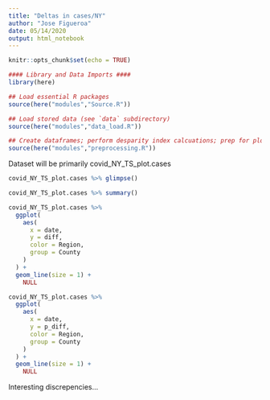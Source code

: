```yaml
---
title: "Deltas in cases/NY"
author: "Jose Figueroa"
date: 05/14/2020
output: html_notebook
---
```


```r
knitr::opts_chunk$set(echo = TRUE)
```

```r
#### Library and Data Imports ####
library(here)

## Load essential R packages
source(here("modules","Source.R"))

## Load stored data (see `data` subdirectory)
source(here("modules","data_load.R"))

## Create dataframes; perform desparity index calcuations; prep for plotting
source(here("modules","preprocessing.R"))
```

Dataset will be primarily covid_NY_TS_plot.cases

```r
covid_NY_TS_plot.cases %>% glimpse()
```

```r
covid_NY_TS_plot.cases %>% summary()
```

```r
covid_NY_TS_plot.cases %>%
  ggplot(
    aes(
      x = date,
      y = diff,
      color = Region,
      group = County
    )
  ) +
  geom_line(size = 1) + 
    NULL
```

```r
covid_NY_TS_plot.cases %>%
  ggplot(
    aes(
      x = date,
      y = p_diff,
      color = Region,
      group = County
    )
  ) +
  geom_line(size = 1) + 
    NULL
```

Interesting discrepencies...
